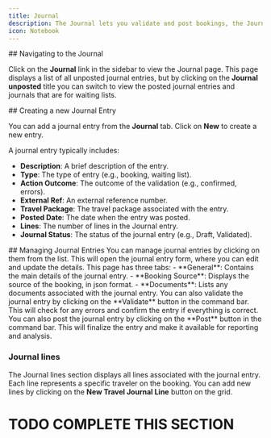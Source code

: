```yaml
---
title: Journal
description: The Journal lets you validate and post bookings, the Journal acts as a work log for bookings yet to be finalized and posted.
icon: Notebook
---
```




<Steps>
<Step>
## Navigating to the Journal

Click on the **Journal** link in the sidebar to view the Journal page. This page displays a list of all unposted journal entries, but by clicking on the **Journal unposted** title you can switch to view the posted journal entries and journals that are for waiting lists.


</Step>
<Step>
## Creating a new Journal Entry

You can add a journal entry from the **Journal** tab. Click on **New** to create a new entry.

A journal entry typically includes:
- **Description**: A brief description of the entry.
- **Type**: The type of entry (e.g., booking, waiting list).
- **Action Outcome**: The outcome of the validation (e.g., confirmed, errors).
- **External Ref**: An external reference number.
- **Travel Package**: The travel package associated with the entry.
- **Posted Date**: The date when the entry was posted.
- **Lines**: The number of lines in the Journal entry.
- **Journal Status**: The status of the journal entry (e.g., Draft, Validated).

</Step>
<Step>
## Managing Journal Entries
You can manage journal entries by clicking on them from the list. This will open the journal entry form, where you can edit and update the details.
This page has three tabs:
- **General**: Contains the main details of the journal entry.
- **Booking Source**: Displays the source of the booking, in json format.
- **Documents**: Lists any documents associated with the journal entry.
You can also validate the journal entry by clicking on the **Validate** button in the command bar. This will check for any errors and confirm the entry if everything is correct.
You can also post the journal entry by clicking on the **Post** button in the command bar. This will finalize the entry and make it available for reporting and analysis.

### Journal lines
The Journal lines section displays all lines associated with the journal entry. Each line represents a specific traveler on the booking. You can add new lines by clicking on the **New Travel Journal Line** button on the grid.

# TODO COMPLETE THIS SECTION
</Step>
</Steps>
